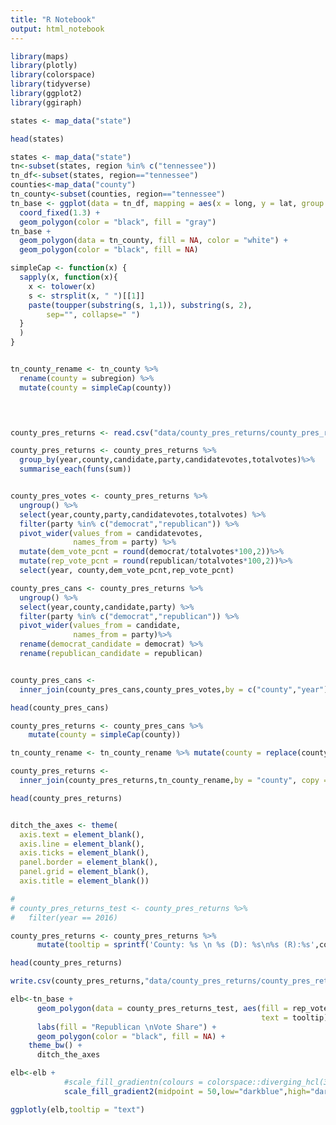 ```yaml
---
title: "R Notebook"
output: html_notebook
---
```




```r
library(maps)
library(plotly)
library(colorspace)
library(tidyverse)
library(ggplot2)
library(ggiraph)
```
```r
states <- map_data("state")

head(states)

states <- map_data("state")
tn<-subset(states, region %in% c("tennessee"))
tn_df<-subset(states, region=="tennessee")
counties<-map_data("county")
tn_county<-subset(counties, region=="tennessee")
tn_base <- ggplot(data = tn_df, mapping = aes(x = long, y = lat, group = group)) + 
  coord_fixed(1.3) + 
  geom_polygon(color = "black", fill = "gray")
tn_base +  
  geom_polygon(data = tn_county, fill = NA, color = "white") +
  geom_polygon(color = "black", fill = NA)
```


```r
simpleCap <- function(x) {
  sapply(x, function(x){
    x <- tolower(x)
    s <- strsplit(x, " ")[[1]]
    paste(toupper(substring(s, 1,1)), substring(s, 2),
        sep="", collapse=" ")
  }
  )
}


tn_county_rename <- tn_county %>%
  rename(county = subregion) %>%
  mutate(county = simpleCap(county))


  

```

```r
county_pres_returns <- read.csv("data/county_pres_returns/county_pres_returns.csv")


```

```r

county_pres_returns <- county_pres_returns %>%
  group_by(year,county,candidate,party,candidatevotes,totalvotes)%>%
  summarise_each(funs(sum))



```


```r


county_pres_votes <- county_pres_returns %>%
  ungroup() %>%
  select(year,county,party,candidatevotes,totalvotes) %>%
  filter(party %in% c("democrat","republican")) %>%
  pivot_wider(values_from = candidatevotes,
              names_from = party) %>%
  mutate(dem_vote_pcnt = round(democrat/totalvotes*100,2))%>%
  mutate(rep_vote_pcnt = round(republican/totalvotes*100,2))%>%
  select(year, county,dem_vote_pcnt,rep_vote_pcnt)


```



```r

county_pres_cans <- county_pres_returns %>%
  ungroup() %>%
  select(year,county,candidate,party) %>%
  filter(party %in% c("democrat","republican")) %>%
  pivot_wider(values_from = candidate,
              names_from = party)%>%
  rename(democrat_candidate = democrat) %>%
  rename(republican_candidate = republican)



```

```r
county_pres_cans <- 
  inner_join(county_pres_cans,county_pres_votes,by = c("county","year"), copy = FALSE)
```


```r

head(county_pres_cans)

```



```r
county_pres_returns <- county_pres_cans %>% 
    mutate(county = simpleCap(county))

tn_county_rename <- tn_county_rename %>% mutate(county = replace(county, county == "De Kalb", "Dekalb"))

county_pres_returns <- 
  inner_join(county_pres_returns,tn_county_rename,by = "county", copy = FALSE)

head(county_pres_returns)


```


```r


```



```r
ditch_the_axes <- theme(
  axis.text = element_blank(),
  axis.line = element_blank(),
  axis.ticks = element_blank(),
  panel.border = element_blank(),
  panel.grid = element_blank(),
  axis.title = element_blank())
```


```r
# 
# county_pres_returns_test <- county_pres_returns %>%
#   filter(year == 2016)


```



```r



county_pres_returns <- county_pres_returns %>%
      mutate(tooltip = sprintf('County: %s \n %s (D): %s\n%s (R):%s',county,democrat_candidate,dem_vote_pcnt,republican_candidate,rep_vote_pcnt))

head(county_pres_returns)

```

```r
write.csv(county_pres_returns,"data/county_pres_returns/county_pres_returns_shiny.csv",row.names = FALSE)

```



```r


elb<-tn_base + 
      geom_polygon(data = county_pres_returns_test, aes(fill = rep_vote_pcnt, 
                                                        text = tooltip))+
      labs(fill = "Republican \nVote Share") +
      geom_polygon(color = "black", fill = NA) +
    theme_bw() +
      ditch_the_axes
```



```r
elb<-elb +
            #scale_fill_gradientn(colours = colorspace::diverging_hcl(3,palette = "Blue-Red")) 
            scale_fill_gradient2(midpoint = 50,low="darkblue",high="darkred",limits=c(29,86))

```


```r

ggplotly(elb,tooltip = "text")

```
```r



```

